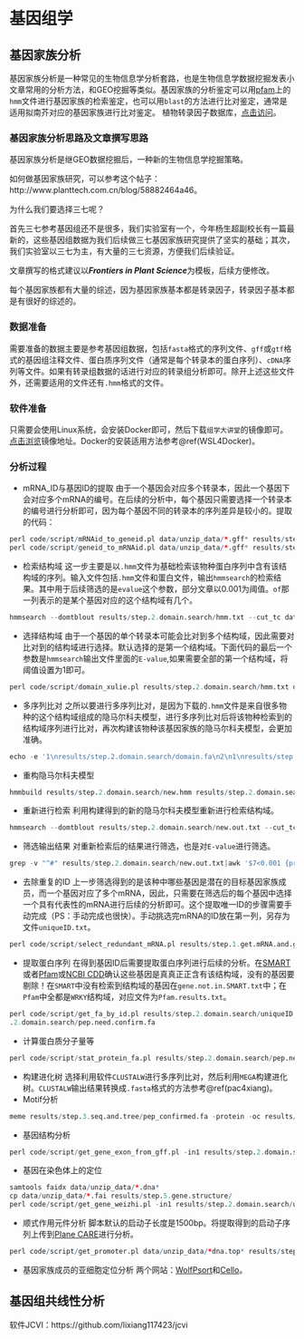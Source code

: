 # 基因组学 {#genomics}

## 基因家族分析

基因家族分析是一种常见的生物信息学分析套路，也是生物信息学数据挖掘发表小文章常用的分析方法，和GEO挖掘等类似。基因家族的分析鉴定可以用[pfam](http://pfam.xfam.org/)上的`hmm`文件进行基因家族的检索鉴定，也可以用`blast`的方法进行比对鉴定，通常是适用拟南芥对应的基因家族进行比对鉴定。
植物转录因子数据库，[点击访问](http://planttfdb.gao-lab.org/)。

### 基因家族分析思路及文章撰写思路

基因家族分析是继GEO数据挖掘后，一种新的生物信息学挖掘策略。

如何做基因家族研究，可以参考这个帖子：http://www.planttech.com.cn/blog/58882464a46。

为什么我们要选择三七呢？

首先三七参考基因组还不是很多，我们实验室有一个，今年杨生超副校长有一篇最新的，这些基因组数据为我们后续做三七基因家族研究提供了坚实的基础；其次，我们实验室以三七为主，有大量的三七资源，方便我们后续验证。

文章撰写的格式建议以***Frontiers in Plant Science***为模板，后续方便修改。

每个基因家族都有大量的综述，因为基因家族基本都是转录因子，转录因子基本都是有很好的综述的。

### 数据准备

需要准备的数据主要是参考基因组数据，包括`fasta`格式的序列文件、`gff`或`gtf`格式的基因组注释文件、蛋白质序列文件（通常是每个转录本的蛋白序列）、`cDNA`序列等文件。如果有转录组数据的话进行对应的转录组分析即可。除开上述这些文件外，还需要适用的文件还有`.hmm`格式的文件。

### 软件准备

只需要会使用Linux系统，会安装Docker即可，然后下载`组学大讲堂`的镜像即可。[点击浏览](https://hub.docker.com/r/omicsclass/gene-family)镜像地址。Docker的安装适用方法参考\@ref(WSL4Docker)。

### 分析过程

 - mRNA_ID与基因ID的提取
   由于一个基因会对应多个转录本，因此一个基因下会对应多个mRNA的编号。在后续的分析中，每个基因只需要选择一个转录本的编号进行分析即可，因为每个基因不同的转录本的序列差异是较小的。提取的代码：

```r
perl code/script/mRNAid_to_geneid.pl data/unzip_data/*.gff* results/step.1.get.mRNA.and.gene.ID/mRNA2geneID.txt
perl code/script/geneid_to_mRNAid.pl data/unzip_data/*.gff* results/step.1.get.mRNA.and.gene.ID/geneID2mRNAid.txt
```

 - 检索结构域
   这一步主要是以`.hmm`文件为基础检索该物种蛋白序列中含有该结构域的序列。输入文件包括`.hmm`文件和蛋白文件，输出`hmmsearch`的检索结果。其中用于后续筛选的是`evalue`这个参数，部分文章以0.001为阈值。`of`那一列表示的是某个基因对应的这个结构域有几个。

```r
hmmsearch --domtblout results/step.2.domain.search/hmm.txt --cut_tc data/unzip_data/*.hmm data/unzip_data/*.pep*
```

 - 选择结构域
   由于一个基因的单个转录本可能会比对到多个结构域，因此需要对比对到的结构域进行选择。默认选择的是第一个结构域。下面代码的最后一个参数是`hmmsearch`输出文件里面的`E-value`,如果需要全部的第一个结构域，将阈值设置为1即可。

```r
perl code/script/domain_xulie.pl results/step.2.domain.search/hmm.txt data/unzip_data/*.pep* results/step.2.domain.search/domain.fa 1.2e-28
```

 - 多序列比对
   之所以要进行多序列比对，是因为下载的`.hmm`文件是来自很多物种的这个结构域组成的隐马尔科夫模型，进行多序列比对后将该物种检索到的结构域序列进行比对，再次构建该物种该基因家族的隐马尔科夫模型，会更加准确。

```r
echo -e '1\nresults/step.2.domain.search/domain.fa\n2\n1\nresults/step.2.domain.search/out.aln\nr.domain.search/out.dnd\nX\n\n\nX\n' |clustalw
```

 - 重构隐马尔科夫模型

```r
hmmbuild results/step.2.domain.search/new.hmm results/step.2.domain.search/out.aln
```

 - 重新进行检索
   利用构建得到的新的隐马尔科夫模型重新进行检索结构域。

```r
hmmsearch --domtblout results/step.2.domain.search/new.out.txt --cut_tc results/step.2.domain.search/new.hmm data/unzip_data/*.pep*
```

 - 筛选输出结果
   对重新检索后的结果进行筛选，也是对`E-value`进行筛选。

```r
grep -v "^#" results/step.2.domain.search/new.out.txt|awk '$7<0.001 {print}' > results/step.2.domain.search/domain.new.out.selected.txt
```

 - 去除重复的ID
   上一步筛选得到的是该种中哪些基因是潜在的目标基因家族成员，而一个基因对应了多个mRNA，因此，只需要在筛选后的每个基因中选择一个具有代表性的mRNA进行后续的分析即可。这个提取唯一ID的步骤需要手动完成（PS：手动完成也很快）。手动挑选完mRNA的ID放在第一列，另存为文件`uniqueID.txt`。

```r
perl code/script/select_redundant_mRNA.pl results/step.1.get.mRNA.and.gene.ID/mRNA2geneID.txt results/step.2.domain.search/domain.new.out.selected.txt results/step.2.domain.search/remove_redundant_IDlist.txt
```

 - 提取蛋白序列
   在得到基因ID后需要提取蛋白序列进行后续的分析。在[SMART](http://smart.embl.de/)或者[Pfam](http://pfam.xfam.org/search)或[NCBI CDD](https://www.ncbi.nlm.nih.gov/cdd/)确认这些基因是真真正正含有该结构域，没有的基因要剔除！在`SMART`中没有检索到结构域的基因在`gene.not.in.SMART.txt`中；在`Pfam`中全都是`WRKY`结构域，对应文件为`Pfam.results.txt`。

```r
perl code/script/get_fa_by_id.pl results/step.2.domain.search/uniqueID.txt data/unzip_data/*.pep* results/step
.2.domain.search/pep.need.confirm.fa
```

 - 计算蛋白质分子量等

```r
perl code/script/stat_protein_fa.pl results/step.2.domain.search/pep.need.confirm.fa results/step.2.domain.search/pep.MW.txt
```

 - 构建进化树
   选择利用软件`CLUSTALW`进行多序列比对，然后利用`MEGA`构建进化树。`CLUSTALW`输出结果转换成`.fasta`格式的方法参考\@ref(pac4xiang)。
 - Motif分析

```r
meme results/step.3.seq.and.tree/pep_confirmed.fa -protein -oc results/step.4.motif/ -nostatus -time 18000 -maxsize 6000000 -mod anr -nmotifs 10 -minw 6 -maxw 100
```

 - 基因结构分析

```r
perl code/script/get_gene_exon_from_gff.pl -in1 results/step.2.domain.search/uniqueID.txt -in2 data/unzip_data/*.gff* -out results/step.5.gene.structure/gene_exon_info.gff
```

 - 基因在染色体上的定位

```r
samtools faidx data/unzip_data/*.dna*
cp data/unzip_data/*.fai results/step.5.gene.structure/
perl code/script/get_gene_weizhi.pl -in1 results/step.2.domain.search/uniqueID.txt -in2 data/unzip_data/*.gff* -out results/step.5.gene.structure/mrna_location.txt
```

 - 顺式作用元件分析
   脚本默认的启动子长度是1500bp。将提取得到的启动子序列上传到[Plane CARE](https://bioinformatics.psb.ugent.be/webtools/plantcare/html/)进行分析。

```r
perl code/script/get_promoter.pl data/unzip_data/*dna.top* results/step.5.gene.structure/mrna_location.txt results/step.6.cis.acting.element/promoter.txt
```

 - 基因家族成员的亚细胞定位分析
   两个网站：[WolfPsort](https://wolfpsort.hgc.jp/)和[Cello](http://cello.life.nctu.edu.tw/)。

## 基因组共线性分析

软件JCVI：https://github.com/lixiang117423/jcvi


